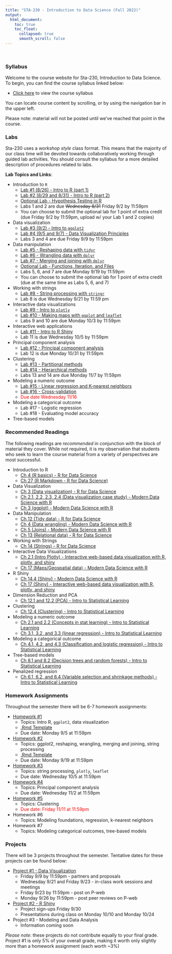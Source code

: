 ```yaml
---
title: "STA-230 - Introduction to Data Science (Fall 2022)"
output:
  html_document:
    toc: true
    toc_float:
      collapsed: true
      smooth_scroll: false
---
```


$~$

### Syllabus

Welcome to the course website for Sta-230, Introduction to Data Science. To begin, you can find the course syllabus linked below:

- [Click here](syllabus230f22.html) to view the course syllabus

You can locate course content by scrolling, or by using the navigation bar in the upper left.  

Please note: material will not be posted until we've reached that point in the course.

### Labs

Sta-230 uses a *workshop style* class format. This means that the majority of our class time will be devoted towards collaboratively working through guided lab activities. You should consult the syllabus for a more detailed description of procedures related to labs.

**Lab Topics and Links**:

- Introduction to `R`
    - [Lab #1 (8/26) - Intro to R (part 1)](s230f22/day1.html)
    - [Lab #2 (8/29 and 8/31) - Intro to R (part 2)](s230f22/intro2.html)
    - [Optional Lab - Hypothesis Testing in R](s230f22/intro_stat.html)
    - Labs 1 and 2 are due ~~Wednesday 8/31~~ Friday 9/2 by 11:59pm 
    - You can choose to submit the optional lab for 1 point of extra credit (due Friday 9/2 by 11:59pm, upload w/ your Lab 1 and 2 copies)
- Data visualization
    - [Lab #3 (9/2) - Intro to `ggplot2`](s230f22/ggplot.html)
    - [Lab #4 (9/5 and 9/7) - Data Visualization Principles](s230f22/ggplot2.html)
    - Labs 3 and 4 are due Friday 9/9 by 11:59pm 
- Data manipulation
    - [Lab #5 - Reshaping data with `tidyr`](s230f22/cleaning.html)
    - [Lab #6 - Wrangling data with `dplyr`](s230f22/cleaning2.html)
    - [Lab #7 - Merging and joining with `dplyr`](s230f22/cleaning3.html)
    - [Optional Lab - Functions, Iteration, and Files](s230f22/misc.html)
    - Labs 5, 6, and 7 are due Monday 9/19 by 11:59pm 
    - You can choose to submit the optional lab for 1 point of extra credit (due at the same time as Labs 5, 6, and 7)
- Working with strings
    - [Lab #8 - String processing with `stringr`](s230f22/strings.html)
    - Lab 8 is due Wednesday 9/21 by 11:59 pm 
- Interactive data visualizations
    - [Lab #9 - Intro to `plotly`](s230f22/plotly.html)
    - [Lab #10 - Making maps with `ggplot` and `leaflet`](s230f22/maps.html)
    - Labs 9 and 10 are due Monday 10/3 by 11:59pm
- Interactive web applications
    - [Lab #11 - Intro to R Shiny](s230f22/shiny.html)
    - Lab 11 is due Wednesday 10/5 by 11:59pm
- Principal component analysis
    - [Lab #12 - Principal component analysis](s230f22/pca.html)
    - Lab 12 is due Monday 10/31 by 11:59pm
- Clustering
    - [Lab #13 - Partitional methods](s230f22/clustering1.html)
    - [Lab #14 - Hierarchical methods](s230f22/clustering2.html)
    -  Labs 13 and 14 are due Monday 11/7 by 11:59pm 
- Modeling a numeric outcome
    - [Lab #15 - Linear regression and K-nearest neighbors](s230f22/numeric.html)
    - [Lab #16 - Cross-validation](s230f22/cv.html)
    - <span style="color: red;"> Due date Wednesday 11/16 \span
- Modeling a categorical outcome
    - Lab #17 - Logistic regression
    - Lab #18 - Evaluating model accuracy
- Tree-based models


### Recommended Readings

The following readings are *recommended* in conjunction with the block of material they cover. While not required, it is my observation that students who seek to learn the course material from a variety of perspectives are most successful.

- Introduction to R
    - [Ch 4 (R basics) - R for Data Science](https://r4ds.had.co.nz/workflow-basics.html)
    - [Ch 27 (R Markdown - R for Data Science)](https://r4ds.had.co.nz/r-markdown.html)
- Data Visualization
    - [Ch 3 (Data visualization) - R for Data Science](https://r4ds.had.co.nz/data-visualisation.html)
    - [Ch 2.1, 2.2, 2.3, 2.4 (Data visualization case study) - Modern Data Science with R](https://mdsr-book.github.io/mdsr2e/ch-vizI.html)
    - [Ch 3 (ggplot) - Modern Data Science with R](https://mdsr-book.github.io/mdsr2e/ch-vizII.html)
- Data Manipulation
    - [Ch 12 (Tidy data) - R for Data Science](https://r4ds.had.co.nz/tidy-data.html)
    - [Ch 4 (Data wrangling) - Modern Data Science with R](https://mdsr-book.github.io/mdsr2e/ch-dataI.html)
    - [Ch 5 (Joins) - Modern Data Science with R](https://mdsr-book.github.io/mdsr2e/ch-join.html)
    - [Ch 13 (Relational data) - R for Data Science](https://r4ds.had.co.nz/relational-data.html)
- Working with Strings
    - [Ch 14 (Strings) - R for Data Science](https://r4ds.had.co.nz/strings.html)
- Interactive Data Visualizations
    - [Ch 2.1 (Intro Plotly) - Interactive web-based data visualization with R, plotly, and shiny](https://plotly-r.com/overview.html#intro-plotly)
    - [Ch 17 (Maps/Geospatial data) - Modern Data Science with R](https://mdsr-book.github.io/mdsr2e/ch-spatial.html#motivation-whats-so-great-about-geospatial-data)
- R Shiny
    - [Ch 14.4 (Shiny) - Modern Data Science with R](https://mdsr-book.github.io/mdsr2e/ch-vizIII.html#sec:shiny)
    - [Ch 17 (Shiny) - Interactive web-based data visualization with R, plotly, and shiny](https://plotly-r.com/linking-views-with-shiny.html)
- Dimension Reduction and PCA
    - [Ch 12.1 and 12.2 (PCA) - Intro to Statistical Learning](https://hastie.su.domains/ISLR2/ISLRv2_website.pdf)
- Clustering
    - [Ch 12.4 (Clustering) - Intro to Statistical Learning](https://hastie.su.domains/ISLR2/ISLRv2_website.pdf)
- Modeling a numeric outcome
    - [Ch 2.1 and 2.2 (Concepts in stat learning) - Intro to Statistical Learning](https://hastie.su.domains/ISLR2/ISLRv2_website.pdf)
    - [Ch 3.1, 3.2, and 3.3 (linear regression) - Intro to Statistical Learning](https://hastie.su.domains/ISLR2/ISLRv2_website.pdf)
- Modeling a categorical outcome
    - [Ch 4.1, 4.2, and 4.3 (Classification and logistic regression) - Intro to Statistical Learning](https://hastie.su.domains/ISLR2/ISLRv2_website.pdf)
- Tree-based models
     - [Ch 8.1 and 8.2 (Decision trees and random forests) - Intro to Statistical Learning](https://hastie.su.domains/ISLR2/ISLRv2_website.pdf)
- Penalized regression
     - [Ch 6.1, 6.2, and 6.4 (Variable selection and shrinkage methods) - Intro to Statistical Learning](https://hastie.su.domains/ISLR2/ISLRv2_website.pdf)
     
### Homework Assignments

Throughout the semester there will be 6-7 homework assignments:

- [Homework #1](s230f22/hw1.html) 
    - Topics: Intro R, `ggplot2`, data visualization
    - [.Rmd Template](s230f22/hw1.zip)
    - Due date: Monday 9/5 at 11:59pm 
- [Homework #2](s230f22/hw2.html) 
    - Topics: ggplot2, reshaping, wrangling, merging and joining, string processing
    - [.Rmd Template](s230f22/hw2.zip)
    - Due date: Monday 9/19 at 11:59pm
- [Homework #3](s230f22/hw3.html) 
    - Topics: string processing, `plotly`, `leaflet`
    - Due date: Wednesday 10/5 at 11:59pm
- [Homework #4](s230f22/hw4.html)
    - Topics: Principal component analysis
    - Due date: Wednesday 11/2 at 11:59pm
- [Homework #5](s230f22/hw5.html)
    - Topics: Clustering 
    - <span style="color: red;"> Due date: Friday 11/11 at 11:59pm \span
- Homework #6
    - Topics: Modeling foundations, regression, k-nearest neighbors
- Homework #7
    - Topics: Modeling categorical outcomes, tree-based models

    
### Projects

There will be 3 projects throughout the semester. Tentative dates for these projects can be found below:

- [Project #1 - Data Visualization](s230f22/project1.html)
    - Friday 9/9 by 11:59pm - partners and proposals
    - Wednesday 9/21 and Friday 9/23 - in-class work sessions and meetings
    - Friday 9/23 by 11:59pm - post on P-web
    - Monday 9/26 by 11:59pm - post peer reviews on P-web
- [Project #2 - R Shiny](s230f22/project2.html)
    - Project sign-ups Friday 9/30
    - Presentations during class on Monday 10/10 and Monday 10/24
- Project #3 - Modeling and Data Analysis
    - Information coming soon

*Please note*: these projects do not contribute equally to your final grade. Project #1 is only 5% of your overall grade, making it worth only slightly more than a homework assignment (each worth ~3%)
